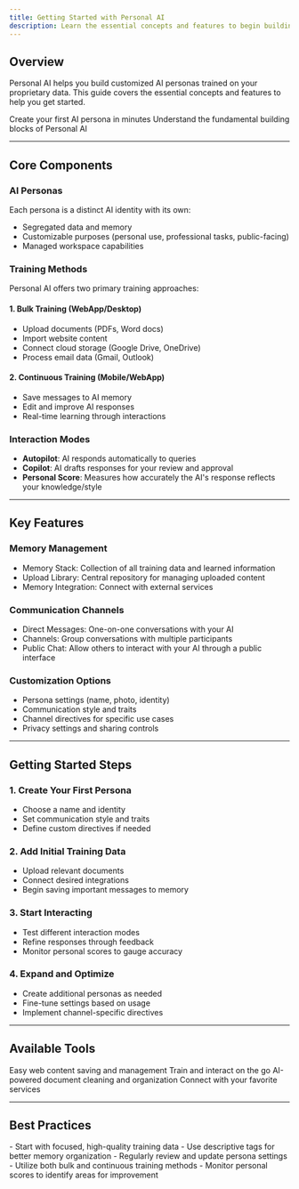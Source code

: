 ```yaml
---
title: Getting Started with Personal AI
description: Learn the essential concepts and features to begin building your AI personas
---
```


## Overview

Personal AI helps you build customized AI personas trained on your proprietary data. This guide covers the essential concepts and features to help you get started.

<CardGroup cols={2}>
  <Card
    title="Quick Start Guide"
    icon="rocket"
    href="/quickstart"
  >
    Create your first AI persona in minutes
  </Card>
  <Card
    title="Core Concepts"
    icon="book"
    href="/concepts"
  >
    Understand the fundamental building blocks of Personal AI
  </Card>
</CardGroup>

---
## **Core Components**

### **AI Personas**
Each persona is a distinct AI identity with its own:
- Segregated data and memory
- Customizable purposes (personal use, professional tasks, public-facing)
- Managed workspace capabilities

### **Training Methods**
Personal AI offers two primary training approaches:

#### **1. Bulk Training (WebApp/Desktop)**
- Upload documents (PDFs, Word docs)
- Import website content
- Connect cloud storage (Google Drive, OneDrive)
- Process email data (Gmail, Outlook)

#### **2. Continuous Training (Mobile/WebApp)**
- Save messages to AI memory
- Edit and improve AI responses
- Real-time learning through interactions

### **Interaction Modes**
- **Autopilot**: AI responds automatically to queries
- **Copilot**: AI drafts responses for your review and approval
- **Personal Score**: Measures how accurately the AI's response reflects your knowledge/style

---
## **Key Features**

### **Memory Management**
- Memory Stack: Collection of all training data and learned information
- Upload Library: Central repository for managing uploaded content
- Memory Integration: Connect with external services 

### **Communication Channels**
- Direct Messages: One-on-one conversations with your AI
- Channels: Group conversations with multiple participants
- Public Chat: Allow others to interact with your AI through a public interface

### **Customization Options**
- Persona settings (name, photo, identity)
- Communication style and traits
- Channel directives for specific use cases
- Privacy settings and sharing controls

---
## Getting Started Steps

### **1. Create Your First Persona**
- Choose a name and identity
- Set communication style and traits
- Define custom directives if needed

### **2. Add Initial Training Data**
- Upload relevant documents
- Connect desired integrations
- Begin saving important messages to memory

### **3. Start Interacting**
- Test different interaction modes
- Refine responses through feedback
- Monitor personal scores to gauge accuracy

### **4. Expand and Optimize**
- Create additional personas as needed
- Fine-tune settings based on usage
- Implement channel-specific directives

---
## Available Tools

<CardGroup cols={2}>
  <Card
    title="Chrome Extension"
    icon="chrome"
    href="/tools/extension"
  >
    Easy web content saving and management
  </Card>
  <Card
    title="Mobile App"
    icon="mobile"
    href="/tools/mobile"
  >
    Train and interact on the go
  </Card>
  <Card
    title="Document Editor"
    icon="pen-to-square"
    href="/tools/editor"
  >
    AI-powered document cleaning and organization
  </Card>
  <Card
    title="Integrations"
    icon="puzzle-piece"
    href="/tools/integrations"
  >
    Connect with your favorite services
  </Card>
</CardGroup>

---
## Best Practices

<CardGroup cols={1}>
  <Card
    title="Optimization Guidelines"
    icon="stars"
    href="/best-practices"
  >
    - Start with focused, high-quality training data
    - Use descriptive tags for better memory organization
    - Regularly review and update persona settings
    - Utilize both bulk and continuous training methods
    - Monitor personal scores to identify areas for improvement
  </Card>
</CardGroup>

